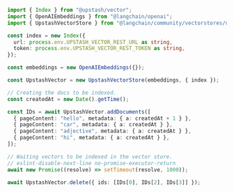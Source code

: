 ```typescript
import { Index } from "@upstash/vector";
import { OpenAIEmbeddings } from "@langchain/openai";
import { UpstashVectorStore } from "@langchain/community/vectorstores/upstash";

const index = new Index({
  url: process.env.UPSTASH_VECTOR_REST_URL as string,
  token: process.env.UPSTASH_VECTOR_REST_TOKEN as string,
});

const embeddings = new OpenAIEmbeddings({});

const UpstashVector = new UpstashVectorStore(embeddings, { index });

// Creating the docs to be indexed.
const createdAt = new Date().getTime();

const IDs = await UpstashVector.addDocuments([
  { pageContent: "hello", metadata: { a: createdAt + 1 } },
  { pageContent: "car", metadata: { a: createdAt } },
  { pageContent: "adjective", metadata: { a: createdAt } },
  { pageContent: "hi", metadata: { a: createdAt } },
]);

// Waiting vectors to be indexed in the vector store.
// eslint-disable-next-line no-promise-executor-return
await new Promise((resolve) => setTimeout(resolve, 1000));

await UpstashVector.delete({ ids: [IDs[0], IDs[2], IDs[3]] });
```